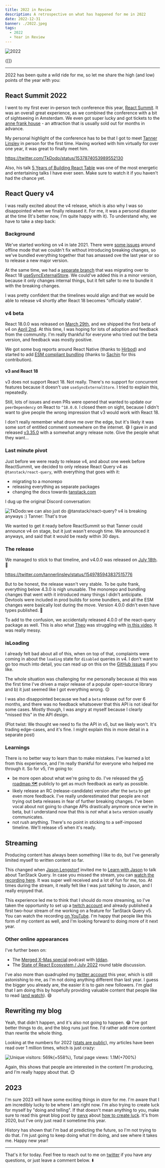 ```yaml
---
title: 2022 in Review
description: A retrospective on what has happened for me in 2022
date: 2022-12-31
banner: ./2022.jpeg
tags:
  - 2022
  - Year in Review
---
```



<img alt="2022" src="./2022.jpeg" />

<Attribution name="zero take" url="https://unsplash.com/@zerotake" />

<Translations>{[]}</Translations>

---

2022 has been quite a wild ride for me, so let me share the high (and low) points of the year with you:

## React Summit 2022

I went to my first ever in-person tech conference this year, [React Summit](https://reactsummit.com/). It was an overall great experience, as we combined the conference with a bit of sightseeing in Amsterdam. We even got super lucky and got tickets to the [anne frank house](https://www.annefrank.org/en/) - an attraction that is usually sold out for months in advance.

My personal highlight of the conference has to be that I got to meet [Tanner Linsley](https://twitter.com/tannerlinsley) in person for the first time. Having worked with him virtually for over one year, it was great to finally meet him.

https://twitter.com/TkDodo/status/1537874053989552130

Also, his talk [5 Years of Building React Table](https://www.youtube.com/watch?v=O4IWJcafX8c) was one of the most energetic and entertaining talks I have ever seen. Make sure to watch it if you haven't had the chance yet.

## React Query v4

I was really excited about the v4 release, which is also why I was so disappointed when we finally released it. For me, it was a personal disaster at the time (It's better now, I'm quite happy with it). To understand why, we have to take a step back:

### Background

We've started working on v4 in late 2021. There were [some issues](https://github.com/TanStack/query/issues/2927) around offline mode that we couldn't fix without introducing breaking changes, so we've bundled everything together that has amassed ove the last year or so to release a new major version.

At the same time, we had a [separate branch](https://github.com/TanStack/query/pull/3064) that was migrating over to React 18 [useSyncExternalStore](https://beta.reactjs.org/reference/react/useSyncExternalStore). We could've added this in a minor version, because it only changes internal things, but it felt safer to me to bundle it with the breaking changes.

I was pretty confident that the timelines would align and that we would be able to release v4 shortly after React 18 becomes "officially stable".

### v4 beta

React 18.0.0 was released on [March 29th](https://reactjs.org/blog/2022/03/29/react-v18.html), and we shipped the first beta of v4 on [April 2nd](https://github.com/TanStack/query/releases/tag/v4.0.0-beta.1). At this time, I was hoping for lots of adoption and feedback from the community. I'm really thankful for everyone who tried out the beta version, and feedback was mostly positive.

We got some bug reports around React Native (thanks to [Hirbod](https://twitter.com/nightstomp)) and started to add [ESM compliant bundling](https://github.com/TanStack/query/pull/3521) (thanks to [Sachin](https://twitter.com/s4chinraja) for this contribution).

#### v3 and React 18

v3 does not support React 18. Not really. There's no support for concurrent features because it doesn't use `useSyncExternalStore`. I tried to explain this, repeatedly.

Still, lots of issues and even PRs were opened that wanted to update our `peerDependency` on React to `^18.0.0`. I closed them on sight, because I didn't want to give people the wrong impression that v3 would work with React 18.

I don't really remember what drove me over the edge, but it's likely it was some sort of entitled comment somewhere on the internet. 😅 I gave in and released [v3.35.0](https://github.com/TanStack/query/releases/tag/v3.35.0) with a somewhat angry release note. Give the people what they want...

### Last minute pivot

Just before we were ready to release v4, and about one week before ReactSummit, we decided to only release React Query v4 as `@tanstack/react-query`, with everything that goes with it:

- migrating to a monorepo
- releasing everything as separate packages
- changing the docs towards [tanstack.com](https://tanstack.com/query/v4)

I dug up the original Discord conversation:

<img
  alt="TkDodo:we can also just do @tanstack/react-query? v4 is breaking anyways :) Tanner: That's true"
  src="./tanstack-query.png"
/>

We wanted to get it ready before ReactSummit so that Tanner could announce v4 on stage, but it just wasn't enough time. We announced it anyways, and said that it would be ready within 30 days.

### The release

We managed to stick to that timeline, and v4.0.0 was released on [July 18th](https://github.com/TanStack/query/releases/tag/v4.0.0). 🚀

https://twitter.com/tannerlinsley/status/1549785943837515776

But to be honest, the release wasn't very stable. To be quite frank, everything below 4.3.0 is nigh unusable. The monorepo and bundling changes that went with it introduced many things I didn't anticipate. Devtools were included in prod builds for some bundlers, and all the ESM changes were basically lost during the move. Version 4.0.0 didn't even have types published. 🙈

To add to the confusion, we accidentally released 4.0.0 of the react-query package as well. This is also what [Theo](https://twitter.com/t3dotgg) was struggling with [in this video](https://www.youtube.com/watch?v=5-1LM2NySR0&t=845s). It was really messy.

### isLoading

I already felt bad about all of this, when on top of that, complaints were coming in about the `loading` state for `disabled` queries in v4. I don't want to go too much into detail, you can read up on this on the [GitHub issues](https://github.com/TanStack/query/issues/3975) if you like.

The whole situation was challenging for me personally because a) this was the first time I've driven a major release of a popular open-source library and b) it just seemed like I got everything wrong. 😔

I was also disappointed because we had a `beta` release out for over 6 months, and there was no feedback whatsoever that this API is not ideal for some cases. Mostly though, I was angry at myself because I clearly "missed this" in the API design.

(Plot twist: We thought we need to fix the API in v5, but we likely won't. It's trading edge-cases, and it's fine. I might explain this in more detail in a separate post)

### Learnings

There is no better way to learn than to make mistakes. I've learned a lot from this experience, and I'm really thankful for everyone who helped me through it. So for v5, I'm going to:

- be more open about what we're going to do. I've released the [v5 roadmap 🗺](https://github.com/TanStack/query/discussions/4252) publicly to get as much feedback as early as possible.
- likely release an RC (release-candidate) version after the `beta` to get even more feedback. I've really underestimated that people are not trying out beta releases in fear of further breaking changes. I've been vocal about not going to change APIs drastically anymore once we're in beta, but I understand now that this is _not_ what a `beta` version usually communicates.
- not rush anything. There's no point in sticking to a self-imposed timeline. We'll release v5 when it's ready.

## Streaming

Producing content has always been something I like to do, but I've generally limited myself to written content so far.

This changed when [Jason Lengstorf](https://twitter.com/jlengstorf) invited me to [Learn with Jason](https://www.learnwithjason.dev/) to talk about TanStack Query. In case you missed the stream, you can [watch the recording here](https://www.learnwithjason.dev/tanstack-query-v4). It was super well received and a lot of fun for me, too. At times during the stream, it really felt like I was just talking to Jason, and I really enjoyed that.

This experience led me to think that I should do more streaming, so I've taken the opportunity to set up a [twitch account](https://www.twitch.tv/tkdodo23) and already published a first two-hour stream of me working on a feature for TanStack Query v5. You can watch the recording [on YouTube](https://youtu.be/wGxWFLFWcSA). I'm happy that people like this form of my content as well, and I'm looking forward to doing more of it next year.

### Other online appearances

I've further been on:

- The [Merged X-Mas special](https://www.youtube.com/watch?v=2FjDnfzrogc) podcast with [Iddan](https://twitter.com/iddan).
- The [State of React Ecosystem / July 2022](https://www.youtube.com/watch?v=e3faQlkUQf4) round table discussion.

I've also more than quadrupled my [twitter account](https://twitter.com/tkdodo) this year, which is still astonishing to me, as I'm not doing anything different than last year. I guess the bigger you already are, the easier it is to gain new followers. I'm glad that I am doing this by hopefully providing valuable content that people like to read ([and watch](https://twitter.com/TkDodo/status/1606292772570468352)). 😄️

## Rewriting my blog

Yeah, that didn't happen, and it's also not going to happen. 😂 I've got better things to do, and the blog runs just fine. I'd rather add more content than rewrite the whole thing.

Looking at the numbers for 2022 ([stats are public](https://plausible.io/tkdodo.eu?period=year&date=2022-12-31)), my articles have been read over 1 million times, which is just crazy:

<img
  alt="Unique visitors: 569k(+558%), Total page views: 1.1M(+700%)"
  src="./blog-2022.png"
/>

Again, this shows that people are interested in the content I'm producing, and I'm really happy about that. 😊

## 2023

I'm sure 2023 will have some exciting things in store for me. I'm aware that I am incredibly lucky to be where I am right now. I'm also trying to create luck for myself by "doing and telling". If that doesn't mean anything to you, make sure to read this great blog post by [swyx](https://twitter.com/swyx) about [how to create luck](https://www.swyx.io/create-luck/). It's from 2020, but I've only just read it sometime this year.

History has shown that I'm bad at predicting the future, so I'm not trying to do that. I'm just going to keep doing what I'm doing, and see where it takes me. Happy new year!

---

That's it for today. Feel free to reach out to me on [twitter](https://twitter.com/tkdodo)
if you have any questions, or just leave a comment below. ⬇️

<Comments />
